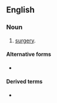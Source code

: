 ==English==

===Noun===
{{en-noun|~|chirurgies}}

# {{lb|en|archaic}} [[surgery|surgery]].

====Alternative forms====
* {{l|en|chirurgery}}

====Derived terms====
* {{l|en|chirurgeon}}